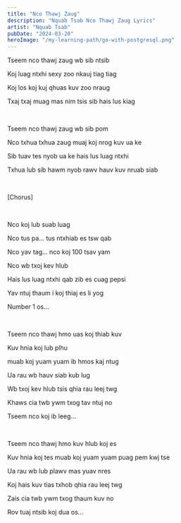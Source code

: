 ```yaml
---
title: "Nco Thawj Zaug"
description: "Nquab Tsab Nco Thawj Zaug Lyrics"
artist: "Nquab Tsab"
pubDate: "2024-03-20"
heroImage: "/my-learning-path/go-with-postgresql.png"
---
```


Tseem nco thawj zaug wb sib ntsib

Koj luag ntxhi sexy zoo nkauj tiag tiag

Koj los koj kuj qhuas kuv zoo nraug

Txaj txaj muag mas nim tsis sib hais lus kiag

<br />

Tseem nco thawj zaug wb sib pom

Nco txhua txhua zaug muaj koj nrog kuv ua ke

Sib tuav tes nyob ua ke hais lus luag ntxhi

Txhua lub sib hawm nyob rawv hauv kuv nruab siab

<br />

[Chorus]

<br />

Nco koj lub suab luag

Nco tus pa... tus ntxhiab es tsw qab

Nco yav tag... nco koj 100 tsav yam

Nco wb txoj kev hlub

Hais lus luag ntxhi qab zib es cuag pepsi

Yav ntuj thaum i koj thiaj es li yog

Number 1 os...

<br />

Tseem nco thawj hmo uas koj thiab kuv

Kuv hnia koj lub plhu

muab koj yuam yuam ib hmos kaj ntug

Ua rau wb hauv siab kub lug

Wb txoj kev hlub tsis qhia rau leej twg

Khaws cia twb ywm txog tav ntuj no

Tseem nco koj ib leeg...

<br />

Tseem nco thawj hmo kuv hlub koj es

Kuv hnia koj tes muab koj yuam yuam puag pem kwj tse

Ua rau wb lub plawv mas yuav nres

Koj hais kuv tias txhob qhia rau leej twg

Zais cia twb ywm txog thaum kuv no

Rov tuaj ntsib koj dua os...
